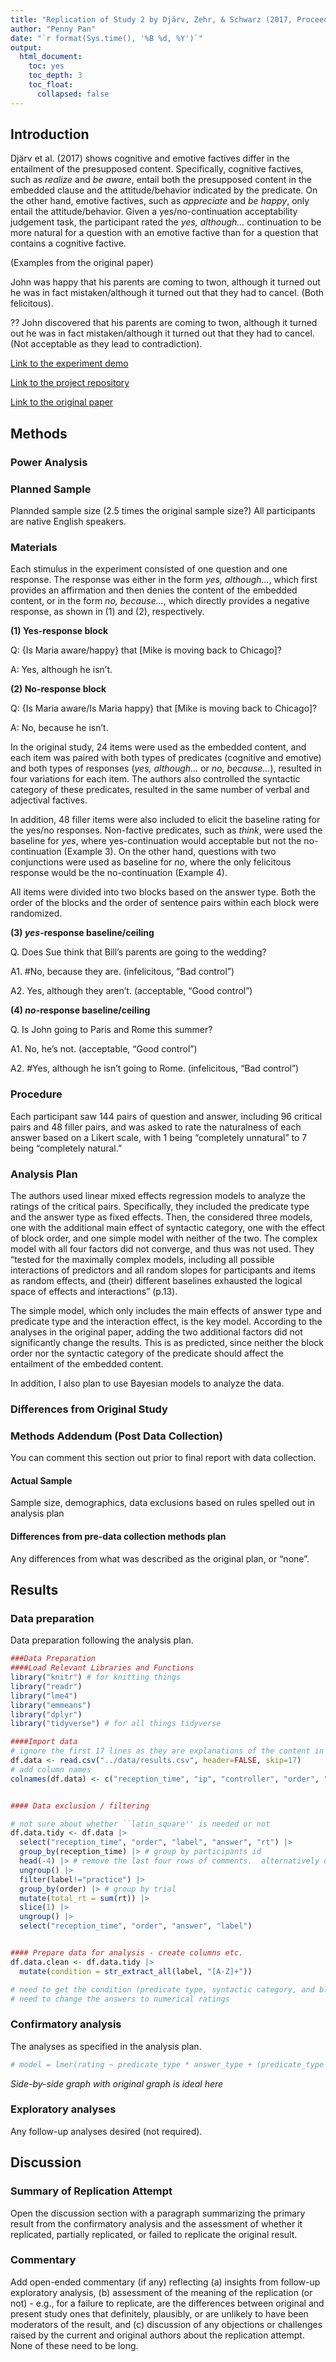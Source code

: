 ```yaml
---
title: "Replication of Study 2 by Djärv, Zehr, & Schwarz (2017, Proceedings of Sinn und Bedeutung 21)"
author: "Penny Pan"
date: "`r format(Sys.time(), '%B %d, %Y')`"
output:
  html_document:
    toc: yes
    toc_depth: 3
    toc_float:
      collapsed: false
---
```


<!-- Replication reports should all use this template to standardize reporting across projects.  These reports will be public supplementary materials that accompany the summary report(s) of the aggregate results. -->

## Introduction

Djärv et al. (2017) shows cognitive and emotive factives differ in the entailment of the presupposed content. Specifically, cognitive factives, such as *realize* and *be aware*, entail both the presupposed content in the embedded clause and the attitude/behavior indicated by the predicate. On the other hand, emotive factives, such as *appreciate* and *be happy*, only entail the attitude/behavior. Given a yes/no-continuation acceptability judgement task, the participant rated the *yes, although...* continuation to be more natural for a question with an emotive factive than for a question that contains a cognitive factive.

(Examples from the original paper)

John was happy that his parents are coming to twon, although it turned out he was in fact mistaken/although it turned out that they had to cancel. (Both felicitous).

?? John discovered that his parents are coming to twon, although it turned out he was in fact mistaken/although it turned out that they had to cancel. (Not acceptable as they lead to contradiction).

[Link to the experiment demo](https://farm.pcibex.net/r/xlqNje/)

[Link to the project repository](https://github.com/psych251/Djarv2017)

[Link to the original paper](https://semanticsarchive.net/Archive/DRjNjViN/DjaervZehrSchwarz.pdf)


## Methods

### Power Analysis

<!-- Original effect size, power analysis for samples to achieve 80%, 90%, 95% power to detect that effect size. Considerations of feasibility for selecting planned sample size. -->

### Planned Sample

<!--Planned sample size and/or termination rule, sampling frame, known demographics if any, preselection rules if any. -->
Plannded sample size (2.5 times the original sample size?) All participants are native English speakers.

### Materials

Each stimulus in the experiment consisted of one question and one response. The response was either in the form *yes, although...*, which first provides an affirmation and then denies the content of the embedded content, or in the form *no, because...*, which directly provides a negative response, as shown in (1) and (2), respectively. 


__(1) Yes-response block__

Q: \{Is Maria aware/happy\} that [Mike is moving back to Chicago]?

A: Yes, although he isn't.

__(2) No-response block__

Q: \{Is Maria aware/Is Maria happy\} that [Mike is moving back to Chicago]?

A: No, because he isn't.


In the original study, 24 items were used as the embedded content, and each item was paired with both types of predicates (cognitive and emotive) and both types of responses (*yes, although...* or *no, because...*), resulted in four variations for each item. The authors also controlled the syntactic category of these predicates, resulted in the same number of verbal and adjectival factives.

In addition, 48 filler items were also included to elicit the baseline rating for the yes/no responses. Non-factive predicates, such as *think*, were used the baseline for *yes*, where yes-continuation would acceptable but not the no-continuation (Example 3). On the other hand, questions with two conjunctions were used as baseline for *no*, where the only felicitous response would be the no-continuation (Example 4). 

All items were divided into two blocks based on the answer type. Both the order of the blocks and the order of sentence pairs within each block were randomized.

__(3) *yes*-response baseline/ceiling__

Q. Does Sue think that Bill’s parents are going to the wedding?

A1. \#No, because they are. (infelicitous, "Bad control")

A2. Yes, although they aren’t. (acceptable, "Good control")


__(4) *no*-response baseline/ceiling__

Q. Is John going to Paris and Rome this summer?

A1. No, he's not. (acceptable, "Good control")

A2. \#Yes, although he isn't going to Rome. (infelicitous, "Bad control")

### Procedure	

Each participant saw 144 pairs of question and answer, including 96 critical pairs and 48 filler pairs, and was asked to rate the naturalness of each answer based on a Likert scale, with 1 being "completely unnatural" to 7 being "completely natural." 

### Analysis Plan

<!--Can also quote directly, though it is less often spelled out effectively for an analysis strategy section.  The key is to report an analysis strategy that is as close to the original - data cleaning rules, data exclusion rules, covariates, etc. - as possible. -->

The authors used linear mixed effects regression models to analyze the ratings of the critical pairs. Specifically, they included the predicate type and the answer type as fixed effects. Then, the considered three models, one with the additional main effect of syntactic category, one with the effect of block order, and one simple model with neither of the two. The complex model with all four factors did not converge, and thus was not used. They "tested for the maximally complex models, including all possible interactions of predictors and all random slopes for participants and items as random effects, and (their) different baselines exhausted the logical space of effects and interactions" (p.13).

The simple model, which only includes the main effects of answer type and predicate type and the interaction effect, is the key model. According to the analyses in the original paper, adding the two additional factors did not significantly change the results. This is as predicted, since neither the block order nor the syntactic category of the predicate should affect the entailment of the embedded content.

In addition, I also plan to use Bayesian models to analyze the data. 
<!-- You can also pre-specify additional analyses you plan to do.-->

### Differences from Original Study

<!--Explicitly describe known differences in sample, setting, procedure, and analysis plan from original study.  The goal, of course, is to minimize those differences, but differences will inevitably occur.  Also, note whether such differences are anticipated to make a difference based on claims in the original article or subsequent published research on the conditions for obtaining the effect. -->

### Methods Addendum (Post Data Collection)

You can comment this section out prior to final report with data collection.

#### Actual Sample
  Sample size, demographics, data exclusions based on rules spelled out in analysis plan

#### Differences from pre-data collection methods plan
  Any differences from what was described as the original plan, or “none”.


## Results


### Data preparation

Data preparation following the analysis plan.
	
```r
###Data Preparation
####Load Relevant Libraries and Functions
library("knitr") # for knitting things
library("readr")
library("lme4")
library("emmeans")
library("dplyr")
library("tidyverse") # for all things tidyverse

####Import data
# ignore the first 17 lines as they are explanations of the content in each column
df.data <- read.csv("../data/results.csv", header=FALSE, skip=17)
# add column names
colnames(df.data) <- c("reception_time", "ip", "controller", "order", "inner_element", "label", "latin_square", "legend","answer","correct","rt")


#### Data exclusion / filtering

# not sure about whether ``latin_square'' is needed or not
df.data.tidy <- df.data |>
  select("reception_time", "order", "label", "answer", "rt") |>
  group_by(reception_time) |> # group by participants id
  head(-4) |> # remove the last four rows of comments.  alternatively use slice(1:218), but have problem with negative/positive indices?
  ungroup() |>
  filter(label!="practice") |>
  group_by(order) |> # group by trial
  mutate(total_rt = sum(rt)) |>
  slice(1) |>
  ungroup() |>
  select("reception_time", "order", "answer", "label")


#### Prepare data for analysis - create columns etc.
df.data.clean <- df.data.tidy |>
  mutate(condition = str_extract_all(label, "[A-Z]+"))

# need to get the condition (predicate type, syntactic category, and block name: YES/NO)
# need to change the answers to numerical ratings
```

### Confirmatory analysis

The analyses as specified in the analysis plan.  

```r
# model = lmer(rating ~ predicate_type * answer_type + (predicate_type * answer_type  | participant) + (predicate_type * answer_type | item))
```

*Side-by-side graph with original graph is ideal here*

### Exploratory analyses

Any follow-up analyses desired (not required).  

## Discussion

### Summary of Replication Attempt

Open the discussion section with a paragraph summarizing the primary result from the confirmatory analysis and the assessment of whether it replicated, partially replicated, or failed to replicate the original result.  

### Commentary

Add open-ended commentary (if any) reflecting (a) insights from follow-up exploratory analysis, (b) assessment of the meaning of the replication (or not) - e.g., for a failure to replicate, are the differences between original and present study ones that definitely, plausibly, or are unlikely to have been moderators of the result, and (c) discussion of any objections or challenges raised by the current and original authors about the replication attempt.  None of these need to be long.
